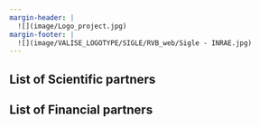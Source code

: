 ```yaml
---
margin-header: |
  ![](image/Logo_project.jpg)
margin-footer: |
  ![](image/VALISE_LOGOTYPE/SIGLE/RVB_web/Sigle - INRAE.jpg)
---
```


## List of Scientific partners

## List of Financial partners
